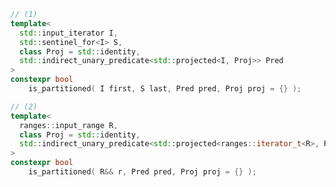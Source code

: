 ```cpp
// (1)
template<
  std::input_iterator I,
  std::sentinel_for<I> S,
  class Proj = std::identity,
  std::indirect_unary_predicate<std::projected<I, Proj>> Pred
>
constexpr bool
    is_partitioned( I first, S last, Pred pred, Proj proj = {} );

// (2)
template<
  ranges::input_range R,
  class Proj = std::identity,
  std::indirect_unary_predicate<std::projected<ranges::iterator_t<R>, Proj>> Pred
>
constexpr bool
    is_partitioned( R&& r, Pred pred, Proj proj = {} );
```

